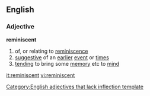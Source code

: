 ==English==
===Adjective===
'''reminiscent'''
#of, or relating to [[reminiscence]]
#[[suggestive]] of an [[earlier]] [[event]] or [[time]]s
#[[tending]] to bring some [[memory]] etc to [[mind]]

[[Category:English adjectives that lack inflection template]]

[[it:reminiscent]]
[[vi:reminiscent]]
